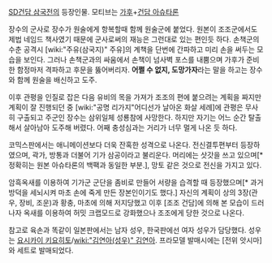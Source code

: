 [[SD건담 삼국전]]의 등장인물. 모티브는 [[가후]]+[[건담 아슈타론]]

장수의 군사로 장수가 원술에게 항복할때 함께 원술군에 붙었다. 원본이 조조군에서도 제법 네임드 책사였기 때문에 군사로써의 재능은 그런대로 있는 편인듯 하다. 손책군의 수춘 공격시 [wiki:"주유(삼국지)" 주유]의 계책을 단번에 간파하고 미리 손을 써두는 모습을 보인다. 그러나 손책군과의 싸움에서 손책이 넘사벽 포스를 내뿜으며 가후가 준비한 함정마저 격파하고 후문을 뚫어버리자. '''어쩔 수 없지, 도망가자'''라는 말을 하고는 장수와 함께 원술을 배신하고 도주.

이후 관평을 인질로 잡은 다음 유비의 목을 가져가 조조의 편에 붙으려는 계획을 짜지만 계획이 잘 진행되던 중 [wiki:"공명 리가지"어디선가 날아온 화살 세례]에 관평은 무사히 구출되고 주군인 장수는 삼위일체 성룡참에 사망한다. 하지만 자기는 어느 순간 탈출해서 살아남아 도주해 버렸다. 어째 충성심과는 거리가 너무 멀게 나온 듯 하다.

코믹스판에서는 애니메이션보다 더욱 잔혹한 성격으로 나온다. 전신결투편부터 등장하였으며, 곽가, 방통과 더불어 기가 삼공이라고 불리운다. 머리에는 삿갓을 쓰고 있으며[* 정확히는 원본 아슈타론의 백팩과 동일한 부분.], 망토 같은 것으로 전신을 가지고 있다. 

암흑옥새를 이용하여 기가군 군단을 좀비로 만들어 서량을 습격할 때 등장했으며[* 과거 방덕을 세뇌시켜 마초 손에 죽게 만든 장본인이기도 했다.] 자신의 계획이 상의 3장(관우, 장비, 조운)과 황충, 마초에 의해 저지당했고 이후 [조조 건담]에 의해 본 모습이 드러나자 옥새를 이용하여 허밋 크랩모드로 강화했으나 조조에게 당한 것으로 나온다.  

참고로 육손과 똑같이 일본판에서는 남자 성우, 한국판에선 여자 성우가 담당했다. 성우는 [[요시카이 키요히토]]/[[wiki:"김연아(성우)" 김연아]]. 프라모델 발매시에는 [전위 앗시마]와 세트로 발매되었다.
